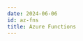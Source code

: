 ```yaml
---
date: 2024-06-06
id: az-fns
title: Azure Functions
---
```


<DocCardContainer>

<DocCard
    title="📄️ Metrics"
    description="To monitor Azure Function's system metrics like CPU Percentage..."
    href="/docs/azure-monitoring/az-fns/metrics/"
/>

<DocCard
    title="📄️ Logging"
    description="The following categories of Logs are available to export to Storage Account or EventHub..."
    href="/docs/azure-monitoring/az-fns/logging/"
/>

</DocCardContainer>
